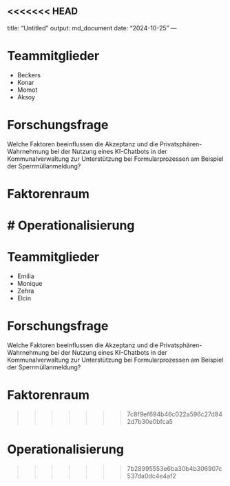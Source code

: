 <<<<<<< HEAD
---
title: "Untitled"
output: md_document
date: "2024-10-25"
---

# Teammitglieder 
* Beckers 
* Konar
* Momot
* Aksoy

# Forschungsfrage
Welche Faktoren beeinflussen die Akzeptanz und die Privatsphären-Wahrnehmung bei der Nutzung eines KI-Chatbots in der Kommunalverwaltung zur Unterstützung bei Formularprozessen am Beispiel der Sperrmüllanmeldung?

# Faktorenraum

# Operationalisierung
=======

# Teammitglieder

-   Emilia
-   Monique
-   Zehra
-   Elcin 

# Forschungsfrage

Welche Faktoren beeinflussen die Akzeptanz und die
Privatsphären-Wahrnehmung bei der Nutzung eines KI-Chatbots in der
Kommunalverwaltung zur Unterstützung bei Formularprozessen am Beispiel
der Sperrmüllanmeldung?

# Faktorenraum
>>>>>>> 7c8f9ef694b46c022a596c27d842d7b30e0bfca5

# Operationalisierung
>>>>>>> 7b28995553e6ba30b4b306907c537da0dc4e4af2
